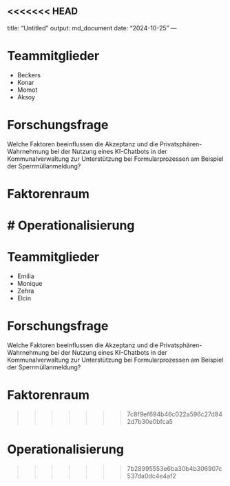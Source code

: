 <<<<<<< HEAD
---
title: "Untitled"
output: md_document
date: "2024-10-25"
---

# Teammitglieder 
* Beckers 
* Konar
* Momot
* Aksoy

# Forschungsfrage
Welche Faktoren beeinflussen die Akzeptanz und die Privatsphären-Wahrnehmung bei der Nutzung eines KI-Chatbots in der Kommunalverwaltung zur Unterstützung bei Formularprozessen am Beispiel der Sperrmüllanmeldung?

# Faktorenraum

# Operationalisierung
=======

# Teammitglieder

-   Emilia
-   Monique
-   Zehra
-   Elcin 

# Forschungsfrage

Welche Faktoren beeinflussen die Akzeptanz und die
Privatsphären-Wahrnehmung bei der Nutzung eines KI-Chatbots in der
Kommunalverwaltung zur Unterstützung bei Formularprozessen am Beispiel
der Sperrmüllanmeldung?

# Faktorenraum
>>>>>>> 7c8f9ef694b46c022a596c27d842d7b30e0bfca5

# Operationalisierung
>>>>>>> 7b28995553e6ba30b4b306907c537da0dc4e4af2
